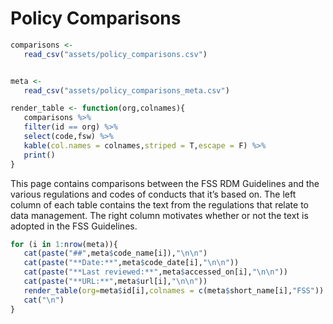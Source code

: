 # Policy Comparisons

```{r, include=FALSE}

comparisons <-
   read_csv("assets/policy_comparisons.csv")


meta <-
   read_csv("assets/policy_comparisons_meta.csv")

render_table <- function(org,colnames){
   comparisons %>%
   filter(id == org) %>%
   select(code,fsw) %>%
   kable(col.names = colnames,striped = T,escape = F) %>%
   print()
}

```



This page contains comparisons between the FSS RDM Guidelines and the various regulations and codes of conducts that it's based on. The left column of each table contains the text from the regulations that relate to data management. The right column motivates whether or not the text is adopted in the FSS Guidelines.


```{r, echo=F, message = FALSE, results="asis"}

for (i in 1:nrow(meta)){
   cat(paste("##",meta$code_name[i]),"\n\n")
   cat(paste("**Date:**",meta$code_date[i],"\n\n"))
   cat(paste("**Last reviewed:**",meta$accessed_on[i],"\n\n"))
   cat(paste("**URL:**",meta$url[i],"\n\n"))
   render_table(org=meta$id[i],colnames = c(meta$short_name[i],"FSS"))
   cat("\n")
}
```